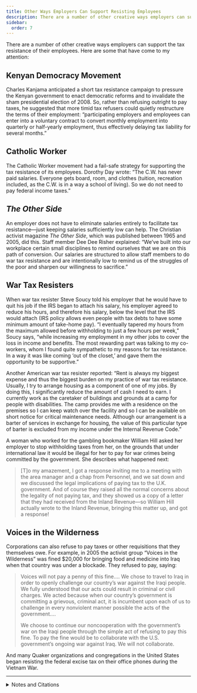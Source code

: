 ```yaml
---
title: Other Ways Employers Can Support Resisting Employees
description: There are a number of other creative ways employers can support the tax resistance of their employees.
sidebar:
  order: 7
---
```


There are a number of other creative ways employers can support the tax resistance of their employees.
Here are some that have come to my attention:

## <Badge text="Example" size="medium" /> Kenyan Democracy Movement

Charles Kanjama anticipated a short tax resistance campaign to pressure the Kenyan government to enact democratic reforms and to invalidate the sham presidential election of 2008.
So, rather than refusing outright to pay taxes, he suggested that more timid tax refusers could quietly restructure the terms of their employment:
“participating employers and employees can enter into a voluntary contract to convert monthly employment into quarterly or half-yearly employment, thus effectively delaying tax liability for several months.”

## <Badge text="Example" size="medium" /> Catholic Worker

The Catholic Worker movement had a fail-safe strategy for supporting the tax resistance of its employees.
Dorothy Day wrote:
“The C.W. has never paid salaries.
Everyone gets board, room, and clothes (tuition, recreation included, as the C.W. is in a way a school of living).
So we do not need to pay federal income taxes.”

## <Badge text="Example" size="medium" /> <i>The Other Side</i>

An employer does not have to eliminate salaries entirely to facilitate tax resistance—just keeping salaries sufficiently low can help.
The Christian activist magazine <i>The Other Side</i>, which was published between 1965 and 2005, did this.
Staff member Dee Dee Risher explained:
“We’ve built into our workplace certain small disciplines to remind ourselves that we are on this path of conversion.
Our salaries are structured to allow staff members to do war tax resistance and are intentionally low to remind us of the struggles of the poor and sharpen our willingness to sacrifice.”

## <Badge text="Examples" size="medium" /> War Tax Resisters

When war tax resister Steve Soucy told his employer that he would have to quit his job if the IRS began to attach his salary, his employer agreed to reduce his hours, and therefore his salary, below the level that the IRS would attach (IRS policy allows even people with tax debts to have some minimum amount of take-home pay).
“I eventually tapered my hours from the maximum allowed before withholding to just a few hours per week,” Soucy says, “while increasing my employment in my other jobs to cover the loss in income and benefits.
The most rewarding part was talking to my co-workers, whom I found quite sympathetic to my reasons for tax resistance.
In a way it was like coming ‘out of the closet,’ and gave them the opportunity to be supportive.”

Another American war tax resister reported:
“Rent is always my biggest expense and thus the biggest burden on my practice of war tax resistance.
Usually, I try to arrange housing as a component of one of my jobs.
By doing this, I significantly reduce the amount of cash I need to earn.
I currently work as the caretaker of buildings and grounds at a camp for people with disabilities.
The camp provides me with a residence on the premises so I can keep watch over the facility and so I can be available on short notice for critical maintenance needs.
Although our arrangement is a barter of services in exchange for housing, the value of this particular type of barter is excluded from my income under the Internal Revenue Code.”

A woman who worked for the gambling bookmaker William Hill asked her employer to stop withholding taxes from her, on the grounds that under international law it would be illegal for her to pay for war crimes being committed by the government.
She describes what happened next:

> [T]o my amazement, I got a response inviting me to a meeting with the area manager and a chap from Personnel, and we sat down and we discussed the legal implications of paying tax to the U.K. government.
> And of course they raised all the normal concerns about the legality of not paying tax, and they showed us a copy of a letter that they had received from the Inland Revenue—so William Hill actually wrote to the Inland Revenue, bringing this matter up, and got a response!

## <Badge text="Example" size="medium" /> Voices in the Wilderness

Corporations can also refuse to pay taxes or other requisitions that they themselves owe.
For example, in 2005 the activist group “Voices in the Wilderness” was fined $20,000 for bringing food and medicine into Iraq when that country was under a blockade.
They refused to pay, saying:

> Voices will not pay a penny of this fine.…
> We chose to travel to Iraq in order to openly challenge our country’s war against the Iraqi people.
> We fully understood that our acts could result in criminal or civil charges.
> We acted because when our country’s government is committing a grievous, criminal act, it is incumbent upon each of us to challenge in every nonviolent manner possible the acts of the government….
> 
> We choose to continue our noncooperation with the government’s war on the Iraqi people through the simple act of refusing to pay this fine.
> To pay the fine would be to collaborate with the U.S. government’s ongoing war against Iraq.
> We will not collaborate.

And many Quaker organizations and congregations in the United States began resisting the federal excise tax on their office phones during the Vietnam War.

<hr />

<details>
<summary>Notes and Citations</summary>

* Alas, the <i>East Africa Standard</i> article that contained this Kanjama quote evaporated from the Internet before I had time to capture the citation. I’ve archived much of it [here](http://sniggle.net/TPL/index5.php?entry=20Feb08).
* Day, Dorothy “We Go On Record: CW Refuses Tax Exemption” <i>The Catholic Worker</i> May 1972
* Risher, Dee Dee “Roots & Branches: Saying No” <i>The Other Side</i> 1 March 2000
* <i>Organizational War Tax Resistance</i>, National War Tax Resistance Coordinating Committee (2008)
* The video [“Withhold Your Tax”](http://www.youtube.com/v/TCvK41mjZdo) from [MakeWarsHistory.org.uk](http://makewarshistory.org.uk/)
* “Voices in the Wilderness Fined for Defying Sanctions” <i>AntiWar.com</i> 17 August 2005

</details>
